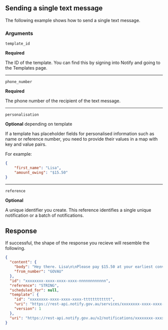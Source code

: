 

## Sending a single text message

The following example shows how to send a single text message.

<Examples path="sending-texts"/>

### Arguments

`template_id`

**Required**

The ID of the template. You can find this by signing into Notify and
going to the Templates page.

---


`phone_number`

**Required**

The phone number of the recipient of the text message.

---


`personalisation`

**Optional** depending on template

If a template has placeholder fields for personalised information such as name
or reference number, you need to provide their values in a map with key
and value pairs.

For example:

```json
{
    "first_name": "Lisa",
    "amount_owing": "$15.50"
}
```
---

`reference`

**Optional**

A unique identifier you create. This reference identifies a single unique notification or a batch of notifications. 


## Response

If successful, the shape of the response you recieve will resemble the
following.


```json
{
  "content": {
    "body": "Hey there. Lisa\n\nPlease pay $15.50 at your earliest convenience",
    "from_number": "GOVAU"
  },
  "id": "xxxxxxxx-xxxx-xxxx-xxxx-nnnnnnnnnnnn",
  "reference": "STRING",
  "scheduled_for": null,
  "template": {
    "id": "xxxxxxxx-xxxx-xxxx-xxxx-tttttttttttt",
    "uri": "https://rest-api.notify.gov.au/services/xxxxxxxx-xxxx-xxxx-xxxx-ssssssssssss/templates/xxxxxxxx-xxxx-xxxx-xxxx-tttttttttttt",
    "version": 1
  },
  "uri": "https://rest-api.notify.gov.au/v2/notifications/xxxxxxxx-xxxx-xxxx-xxxx-nnnnnnnnnnnn"
}
```
